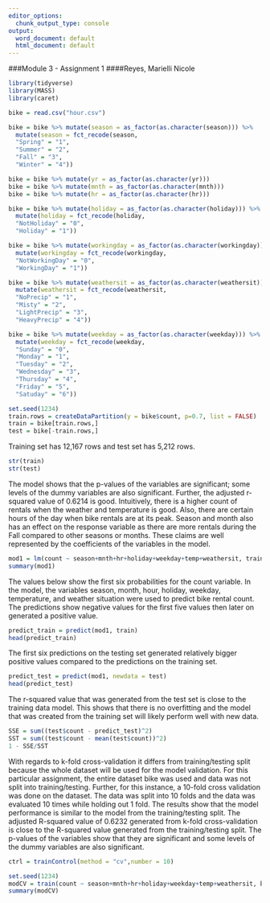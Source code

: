 ---
editor_options:
  chunk_output_type: console
output:
  word_document: default
  html_document: default
---
###Module 3 - Assignment 1
####Reyes, Marielli Nicole


```{r}
library(tidyverse)
library(MASS)
library(caret)
```

```{r}
bike = read.csv("hour.csv")
```

```{r}
bike = bike %>% mutate(season = as_factor(as.character(season))) %>%
  mutate(season = fct_recode(season,
  "Spring" = "1",
  "Summer" = "2",
  "Fall" = "3",
  "Winter" = "4"))

bike = bike %>% mutate(yr = as_factor(as.character(yr))) 
bike = bike %>% mutate(mnth = as_factor(as.character(mnth))) 
bike = bike %>% mutate(hr = as_factor(as.character(hr))) 

bike = bike %>% mutate(holiday = as_factor(as.character(holiday))) %>%
  mutate(holiday = fct_recode(holiday,
  "NotHoliday" = "0",
  "Holiday" = "1"))

bike = bike %>% mutate(workingday = as_factor(as.character(workingday))) %>%
  mutate(workingday = fct_recode(workingday,
  "NotWorkingDay" = "0",
  "WorkingDay" = "1"))

bike = bike %>% mutate(weathersit = as_factor(as.character(weathersit))) %>%
  mutate(weathersit = fct_recode(weathersit,
  "NoPrecip" = "1",
  "Misty" = "2",
  "LightPrecip" = "3",
  "HeavyPrecip" = "4"))

bike = bike %>% mutate(weekday = as_factor(as.character(weekday))) %>%
  mutate(weekday = fct_recode(weekday,
  "Sunday" = "0",
  "Monday" = "1",
  "Tuesday" = "2",
  "Wednesday" = "3",
  "Thursday" = "4",
  "Friday" = "5",
  "Satuday" = "6"))
```


```{r}
set.seed(1234)
train.rows = createDataPartition(y = bike$count, p=0.7, list = FALSE)
train = bike[train.rows,] 
test = bike[-train.rows,]
```



Training set has 12,167 rows and test set has 5,212 rows. 

```{r}
str(train)
str(test)
```



The model shows that the p-values of the variables are significant; some levels of the dummy variables are also significant. Further, the adjusted r-squared value of 0.6214 is good. Intuitively, there is a higher count of rentals when the weather and temperature is good. Also, there are certain hours of the day when bike rentals are at its peak. Season and month also has an effect on the response variable as there are more rentals during the Fall compared to other seasons or months. These claims are well represented by the coefficients of the variables in the model. 

```{r}
mod1 = lm(count ~ season+mnth+hr+holiday+weekday+temp+weathersit, train) 
summary(mod1)
```



The values below show the first six probabilities for the count variable. In the model, the variables season, month, hour, holiday, weekday, temperature, and weather situation were used to predict bike rental count. The predictions show negative values for the first five values then later on generated a positive value. 

```{r}
predict_train = predict(mod1, train)
head(predict_train)
```



The first six predictions on the testing set generated relatively bigger positive values compared to the predictions on the training set. 

```{r}
predict_test = predict(mod1, newdata = test)
head(predict_test)
```


The r-squared value that was generated from the test set is close to the training data model. This shows that there is no overfitting and the model that was created from the training set will likely perform well with new data. 

```{r}
SSE = sum((test$count - predict_test)^2) 
SST = sum((test$count - mean(test$count))^2)
1 - SSE/SST 
```

With regards to k-fold cross-validation it differs from training/testing split because the whole dataset will be used for the model validation. For this particular assignment, the entire dataset bike was used and data was not split into training/testing. Further, for this instance, a 10-fold cross validation was done on the dataset. The data was split into 10 folds and the data was evaluated 10 times while holding out 1 fold. The results show that the model performance is similar to the model from the training/testing split. The adjusted R-squared value of 0.6232 generated from k-fold cross-validation is close to the R-squared value generated from the training/testing split. The p-values of the variables show that they are significant and some levels of the dummy variables are also significant. 

```{r}
ctrl = trainControl(method = "cv",number = 10) 

set.seed(1234)
modCV = train(count ~ season+mnth+hr+holiday+weekday+temp+weathersit, bike, method = "lm", trControl = ctrl, metric="Rsquared")
summary(modCV)
```



